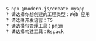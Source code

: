 ```bash
$ npx @modern-js/create myapp
? 请选择你想创建的工程类型：Web 应用
? 请选择开发语言：TS
? 请选择包管理工具：pnpm
? 请选择构建工具：Rspack
```
